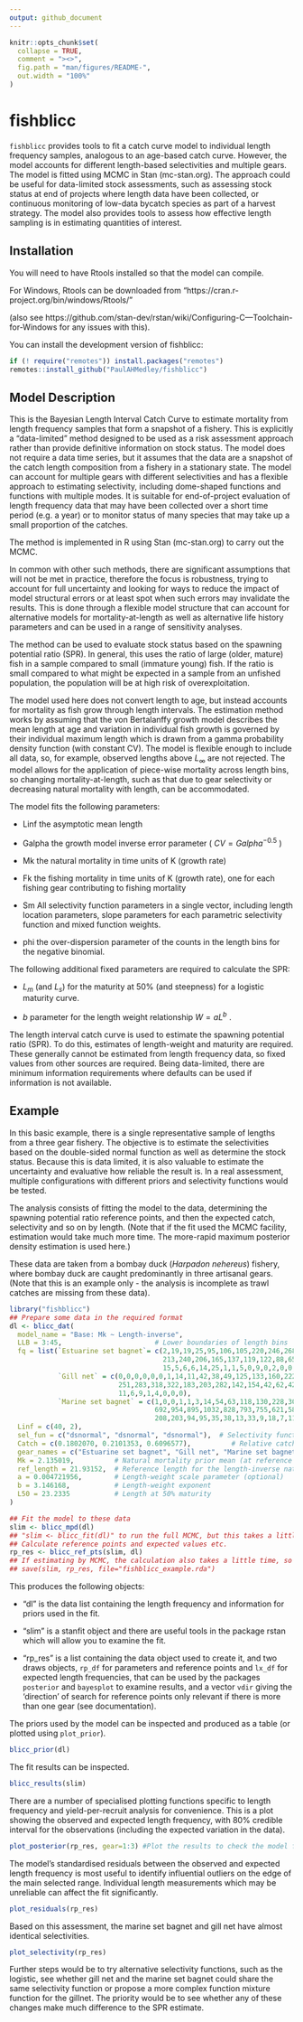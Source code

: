 ```yaml
---
output: github_document
---
```


<!-- README.md is generated from README.Rmd. Please edit that file -->

```r
knitr::opts_chunk$set(
  collapse = TRUE,
  comment = "><>",
  fig.path = "man/figures/README-",
  out.width = "100%"
)
```

# fishblicc

<!-- badges: start -->
<!-- badges: end -->

`fishblicc` provides tools to fit a catch curve model to individual length frequency samples, analogous to an age-based catch curve. However, the model accounts for different length-based selectivities and multiple gears. The model is fitted using MCMC in Stan (mc-stan.org). The approach could be useful for data-limited stock assessments, such as assessing stock status at end of projects where length data have been collected, or continuous monitoring of low-data bycatch species as part of a harvest strategy. The model also provides tools to assess how effective length sampling is in estimating quantities of interest.  

## Installation

You will need to have Rtools installed so that the model can compile. 

For Windows, Rtools can be downloaded from "https://cran.r-project.org/bin/windows/Rtools/"

(also see https://github.com/stan-dev/rstan/wiki/Configuring-C---Toolchain-for-Windows for any issues with this).  

You can install the development version of fishblicc:

``` r
if (! require("remotes")) install.packages("remotes")
remotes::install_github("PaulAHMedley/fishblicc")
```


## Model Description

This is the Bayesian Length Interval Catch Curve to estimate mortality from length frequency samples that form a snapshot of a fishery. This is explicitly a "data-limited" method designed to be used as a risk assessment approach rather than provide definitive information on stock status. The model does not require a data time series, but it assumes that the data are a snapshot of the catch length composition from a fishery in a stationary state. The model can account for multiple gears with different selectivities and has a flexible approach to estimating selectivity, including dome-shaped functions and functions with multiple modes. It is suitable for end-of-project evaluation of length frequency data that may have been collected over a short time period (e.g. a year) or to monitor status of many species that may take up a small proportion of the catches.  

The method is implemented in R using Stan (mc-stan.org) to carry out the MCMC.  

In common with other such methods, there are significant assumptions that will not be met in practice, therefore the focus is robustness, trying to account for full uncertainty and looking for ways to reduce the impact of model structural errors or at least spot when such errors may invalidate the results. This is done through a flexible model structure that can account for alternative models for mortality-at-length as well as alternative life history parameters and can be used in a range of sensitivity analyses.  

The method can be used to evaluate stock status based on the spawning potential ratio (SPR). In general, this uses the ratio of large (older, mature) fish in a sample compared to small (immature young) fish. If the ratio is small compared to what might be expected in a sample from an unfished population, the population will be at high risk of overexploitation.  

The model used here does not convert length to age, but instead accounts for mortality as fish grow through length intervals. The estimation method works by assuming that the von Bertalanffy growth model describes the mean length at age and variation in individual fish growth is governed by their individual maximum length which is drawn from a gamma probability density function (with constant CV). The model is flexible enough to include all data, so, for example, observed lengths above $L_\infty$ are not rejected. The model allows for the application of piece-wise mortality across length bins, so changing mortality-at-length, such as that due to gear selectivity or decreasing natural mortality with length, can be accommodated.  

The model fits the following parameters:

  - Linf the asymptotic mean length  
  
  - Galpha the growth model inverse error parameter ( $CV = Galpha^{-0.5}$ ) 
  
  - Mk the natural mortality in time units of K (growth rate)  
  
  - Fk the fishing mortality in time units of K (growth rate), one for each fishing gear contributing to fishing mortality  
  
  - Sm All selectivity function parameters in a single vector, including length location parameters, slope parameters for each parametric selectivity function and mixed function weights.  
  
  - phi the over-dispersion parameter of the counts in the length bins for the negative binomial.  
  
The following additional fixed parameters are required to calculate the SPR:

  - $L_m$ (and $L_s$) for the maturity at 50% (and steepness) for a logistic maturity curve.  
  
  - $b$ parameter for the length weight relationship $W=aL^b$ .  

The length interval catch curve is used to estimate the spawning potential ratio (SPR). To do this, estimates of length-weight and maturity are required. These generally cannot be estimated from length frequency data, so fixed values from other sources are required. Being data-limited, there are minimum information requirements where defaults can be used if information is not available. 

## Example  

In this basic example, there is a single representative sample of lengths from a three gear fishery. The objective is to estimate the selectivities based on the double-sided normal function as well as determine the stock status. Because this is data limited, it is also valuable to estimate the uncertainty and evaluative how reliable the result is. In a real assessment, multiple configurations with different priors and selectivity functions would be tested. 

The analysis consists of fitting the model to the data, determining the spawning potential ratio reference points, and then the expected catch, selectivity and so on by length. (Note that if the fit used the MCMC facility, estimation would take much more time. The more-rapid maximum posterior density estimation is used here.)  

These data are taken from a bombay duck (_Harpadon nehereus_) fishery, where bombay duck are caught predominantly in three artisanal gears. (Note that this is an example only - the analysis is incomplete as trawl catches are missing from these data).  


```r
library("fishblicc")
## Prepare some data in the required format
dl <- blicc_dat(
  model_name = "Base: Mk ~ Length-inverse",
  LLB = 3:45,                       # Lower boundaries of length bins
  fq = list(`Estuarine set bagnet`= c(2,19,19,25,95,106,105,220,246,268,266,185,274,
                                      213,240,206,165,137,119,122,88,65,43,29,27,15,5,
                                      15,5,6,6,14,25,1,1,5,0,9,0,2,0,0,3),
            `Gill net` = c(0,0,0,0,0,0,1,14,11,42,38,49,125,133,160,222,226,341,195,
                           251,283,318,322,183,203,282,142,154,42,62,42,33,28,15,12,
                           11,6,9,1,4,0,0,0),
            `Marine set bagnet` = c(1,0,0,1,1,3,14,54,63,118,130,228,303,344,532,649,
                                    692,954,895,1032,828,793,755,621,581,472,295,362,
                                    208,203,94,95,35,38,13,33,9,18,7,11,0,2,2)), # frequency data
  Linf = c(40, 2),
  sel_fun = c("dsnormal", "dsnormal", "dsnormal"),  # Selectivity functions
  Catch = c(0.1802070, 0.2101353, 0.6096577),          # Relative catch for each gear
  gear_names = c("Estuarine set bagnet", "Gill net", "Marine set bagnet"),
  Mk = 2.135019,          # Natural mortality prior mean (at reference length)
  ref_length = 21.93152,  # Reference length for the length-inverse natural mortality model
  a = 0.004721956,        # Length-weight scale parameter (optional)
  b = 3.146168,           # Length-weight exponent
  L50 = 23.2335           # Length at 50% maturity
)

## Fit the model to these data 
slim <- blicc_mpd(dl)
## "slim <- blicc_fit(dl)" to run the full MCMC, but this takes a little time to run.
## Calculate reference points and expected values etc.
rp_res <- blicc_ref_pts(slim, dl)
## If estimating by MCMC, the calculation also takes a little time, so it is often best to save the results
## save(slim, rp_res, file="fishblicc_example.rda") 
```

This produces the following objects:  

 - "dl" is the data list containing the length frequency and information for priors used in the fit.  
 
 - "slim" is a stanfit object and there are useful tools in the package rstan which will allow you to examine the fit.  
 
 - "rp_res" is a list containing the data object used to create it, and two draws objects, `rp_df` for parameters and reference points and `lx_df` for expected length frequencies, that can be used by the packages `posterior` and `bayesplot` to examine results, and a vector `vdir` giving the 'direction' of search for reference points only relevant if there is more than one gear (see documentation).  

The priors used by the model can be inspected and produced as a table (or plotted using `plot_prior`).  

```r
blicc_prior(dl) 
```

The fit results can be inspected.  

```r
blicc_results(slim)
```

There are a number of specialised plotting functions specific to length frequency and yield-per-recruit analysis for convenience. This is a plot showing the observed and expected length frequency, with 80% credible interval for the observations (including the expected variation in the data).  

```r
plot_posterior(rp_res, gear=1:3) #Plot the results to check the model fit
```

The model's standardised residuals between the observed and expected length frequency is most useful to identify influential outliers on the edge of the main selected range. Individual length measurements which may be unreliable can affect the fit significantly.  

```r
plot_residuals(rp_res) 
```

Based on this assessment, the marine set bagnet and gill net have almost identical selectivities.  

```r
plot_selectivity(rp_res)
```

Further steps would be to try alternative selectivity functions, such as the logistic, see whether gill net and the marine set bagnet could share the same selectivity function or propose a more complex function mixture function for the gillnet. The priority would be to see whether any of these changes make much difference to the SPR estimate.
